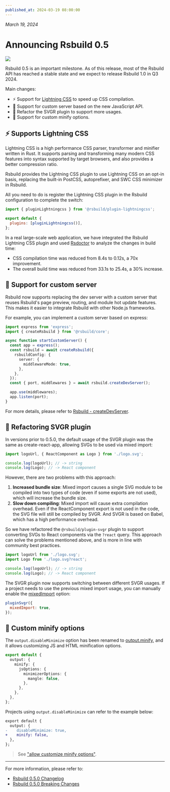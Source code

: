 ```yaml
---
published_at: 2024-03-19 08:00:00
---
```


_March 19, 2024_

# Announcing Rsbuild 0.5

![](https://assets.rspack.dev/rsbuild/rsbuild-banner-v0-5.png)

Rsbuild 0.5 is an important milestone. As of this release, most of the Rsbuild API has reached a stable state and we expect to release Rsbuild 1.0 in Q3 2024.

Main changes:

- ⚡️ Support for [Lightning CSS](https://lightningcss.dev/) to speed up CSS compilation.
- 🌟 Support for custom server based on the new JavaScript API.
- 🍭 Refactor the SVGR plugin to support more usages.
- 📍 Support for custom minify options.

## ⚡️ Supports Lightning CSS

Lightning CSS is a high performance CSS parser, transformer and minifier written in Rust. It supports parsing and transforming many modern CSS features into syntax supported by target browsers, and also provides a better compression ratio.

Rsbuild provides the Lightning CSS plugin to use Lightning CSS on an opt-in basis, replacing the built-in PostCSS, autoprefixer, and SWC CSS minimizer in Rsbuild.

All you need to do is register the Lightning CSS plugin in the Rsbuild configuration to complete the switch:

```js title="rsbuild.config.ts"
import { pluginLightningcss } from '@rsbuild/plugin-lightningcss';

export default {
  plugins: [pluginLightningcss()],
};
```

In a real large-scale web application, we have integrated the Rsbuild Lightning CSS plugin and used [Rsdoctor](https://rsdoctor.dev/) to analyze the changes in build time:

- CSS compilation time was reduced from 8.4s to 0.12s, a 70x improvement.
- The overall build time was reduced from 33.1s to 25.4s, a 30% increase.

## 🌟 Support for custom server

Rsbuild now supports replacing the dev server with a custom server that reuses Rsbuild's page preview, routing, and module hot update features. This makes it easier to integrate Rsbuild with other Node.js frameworks.

For example, you can implement a custom server based on express:

```ts
import express from 'express';
import { createRsbuild } from '@rsbuild/core';

async function startCustomServer() {
  const app = express();
  const rsbuild = await createRsbuild({
    rsbuildConfig: {
      server: {
        middlewareMode: true,
      },
    },
  });
  const { port, middlewares } = await rsbuild.createDevServer();

  app.use(middlewares);
  app.listen(port);
}
```

For more details, please refer to [Rsbuild - createDevServer](/api/javascript-api/instance#rsbuildcreatedevserver).

## 🍭 Refactoring SVGR plugin

In versions prior to 0.5.0, the default usage of the SVGR plugin was the same as create-react-app, allowing SVGs to be used via mixed import:

```js
import logoUrl, { ReactComponent as Logo } from './logo.svg';

console.log(logoUrl); // -> string
console.log(Logo); // -> React component
```

However, there are two problems with this approach:

1. **Increased bundle size**: Mixed import causes a single SVG module to be compiled into two types of code (even if some exports are not used), which will increase the bundle size.
2. **Slow down compiling**: Mixed import will cause extra compilation overhead. Even if the ReactComponent export is not used in the code, the SVG file will still be compiled by SVGR. And SVGR is based on Babel, which has a high performance overhead.

So we have refactored the `@rsbuild/plugin-svgr` plugin to support converting SVGs to React components via the `?react` query. This approach can solve the problems mentioned above, and is more in line with community best practices.

```jsx
import logoUrl from './logo.svg';
import Logo from './logo.svg?react';

console.log(logoUrl); // -> string
console.log(Logo); // -> React component
```

The SVGR plugin now supports switching between different SVGR usages. If a project needs to use the previous mixed import usage, you can manually enable the [mixedImport](/plugins/list/plugin-svgr#mixedimport) option:

```js
pluginSvgr({
  mixedImport: true,
});
```

## 📍 Custom minify options

The `output.disableMinimize` option has been renamed to [output.minify](/config/output/minify), and it allows customizing JS and HTML minification options.

```ts title="rsbuild.config.ts"
export default {
  output: {
    minify: {
      jsOptions: {
        minimizerOptions: {
          mangle: false,
        },
      },
    },
  },
};
```

Projects using `output.disableMinimize` can refer to the example below:

```diff
export default {
  output: {
-    disableMinimize: true,
+    minify: false,
  },
};
```

> See ["allow customize minify options"](https://github.com/web-infra-dev/rsbuild/issues/1681).

---

For more information, please refer to:

- [Rsbuild 0.5.0 Changelog](https://github.com/web-infra-dev/rsbuild/releases/tag/v0.5.0)
- [Rsbuild 0.5.0 Breaking Changes](https://github.com/web-infra-dev/rsbuild/discussions/1732)

